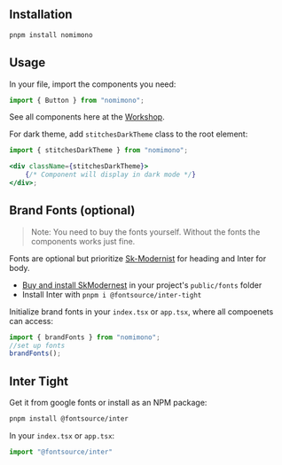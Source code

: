 ## Installation

```zsh
pnpm install nomimono
```

## Usage

In your file, import the components you need:

```jsx
import { Button } from "nomimono";
```

See all components here at the [Workshop](https://nomi-workshop.vercel.app/).

For dark theme, add `stitchesDarkTheme` class to the root element:

```jsx
import { stitchesDarkTheme } from "nomimono";

<div className={stitchesDarkTheme}>
	{/* Component will display in dark mode */}
</div>;
```

## Brand Fonts (optional)

> Note: You need to buy the fonts yourself. Without the fonts the components works just fine.

Fonts are optional but prioritize [Sk-Modernist](https://seankanedesign.gumroad.com/l/sk-modernist) for heading and Inter for body.

- [Buy and install SkModernest](https://seankanedesign.gumroad.com/l/sk-modernist) in your project's `public/fonts` folder
- Install Inter with `pnpm i @fontsource/inter-tight`

Initialize brand fonts in your `index.tsx` or `app.tsx`, where all compoenets can access:

```jsx
import { brandFonts } from "nomimono";
//set up fonts
brandFonts();
```

## Inter Tight

Get it from google fonts or install as an NPM package:

```zsh
pnpm install @fontsource/inter
```

In your `index.tsx` or `app.tsx`:

```jsx
import "@fontsource/inter"
```

